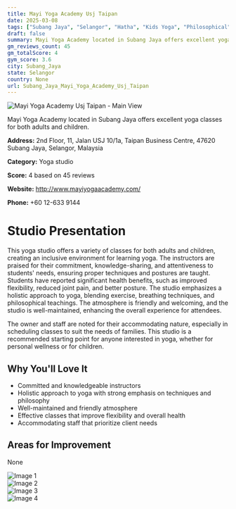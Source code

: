 ```yaml
---
title: Mayi Yoga Academy Usj Taipan
date: 2025-03-08
tags: ["Subang Jaya", "Selangor", "Hatha", "Kids Yoga", "Philosophical", "friendly atmosphere", "holistic", "Subang Jaya"]  
draft: false
summary: Mayi Yoga Academy located in Subang Jaya offers excellent yoga classes for both adults and children.
gm_reviews_count: 45
gm_totalScore: 4
gym_score: 3.6
city: Subang_Jaya
state: Selangor
country: None
url: Subang_Jaya_Mayi_Yoga_Academy_Usj_Taipan
---
```


<div className="aspect-[16/9] relative my-8">
  <img 
    src="https://lh5.googleusercontent.com/p/AF1QipP5ZBTQpOymbX4v23za2x8pngpZ8R4jZmjiZYRN=w1920-h1080-k-no"
    alt="Mayi Yoga Academy Usj Taipan - Main View"
    className="object-cover absolute inset-0 w-full h-full rounded-lg"
  />
</div>

Mayi Yoga Academy located in Subang Jaya offers excellent yoga classes for both adults and children.

**Address:** 2nd Floor, 11, Jalan USJ 10/1a, Taipan Business Centre, 47620 Subang Jaya, Selangor, Malaysia

**Category:** Yoga studio

**Score:** 4 based on 45 reviews

**Website:** http://www.mayiyogaacademy.com/

**Phone:** +60 12-633 9144

# Studio Presentation

This yoga studio offers a variety of classes for both adults and children, creating an inclusive environment for learning yoga. The instructors are praised for their commitment, knowledge-sharing, and attentiveness to students' needs, ensuring proper techniques and postures are taught. Students have reported significant health benefits, such as improved flexibility, reduced joint pain, and better posture. The studio emphasizes a holistic approach to yoga, blending exercise, breathing techniques, and philosophical teachings. The atmosphere is friendly and welcoming, and the studio is well-maintained, enhancing the overall experience for attendees.

The owner and staff are noted for their accommodating nature, especially in scheduling classes to suit the needs of families. This studio is a recommended starting point for anyone interested in yoga, whether for personal wellness or for children.

## Why You'll Love It

- Committed and knowledgeable instructors
- Holistic approach to yoga with strong emphasis on techniques and philosophy
- Well-maintained and friendly atmosphere
- Effective classes that improve flexibility and overall health
- Accommodating staff that prioritize client needs

## Areas for Improvement

None

<div className="grid grid-cols-1 xl:grid-cols-2 gap-4 my-8">
<div className="aspect-[4/3] relative"><img src="https://lh5.googleusercontent.com/p/AF1QipM8NksU072rkJ-cuCFAva4vEmKpHrL3pq1lyi1m=w1920-h1080-k-no" alt="Image 1" className="object-cover absolute inset-0 w-full h-full rounded-lg" /></div>
<div className="aspect-[4/3] relative"><img src="https://lh5.googleusercontent.com/p/AF1QipMg79nIouZcMUjNPd9V-6uWsQvKdisRMWBd9-I-=w1920-h1080-k-no" alt="Image 2" className="object-cover absolute inset-0 w-full h-full rounded-lg" /></div>
<div className="aspect-[4/3] relative"><img src="https://lh5.googleusercontent.com/p/AF1QipPUZRQPJP5D4zLV23kx2CCsguzT94bOa6UeMaZO=w1920-h1080-k-no" alt="Image 3" className="object-cover absolute inset-0 w-full h-full rounded-lg" /></div>
<div className="aspect-[4/3] relative"><img src="https://lh5.googleusercontent.com/p/AF1QipNEyCilwcX-AQ9GNb6mEknc8wb_zR8g_vLGueaO=w1920-h1080-k-no" alt="Image 4" className="object-cover absolute inset-0 w-full h-full rounded-lg" /></div>
</div>